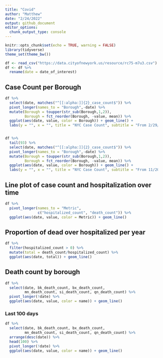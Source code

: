 ```yaml
---
title: "Covid"
author: "Matthew"
date: "2/24/2022"
output: github_document
editor_options: 
  chunk_output_type: console
---
```

```r
knitr::opts_chunk$set(echo = TRUE, warning = FALSE)
library(tidyverse)
theme_set(theme_bw())
```

```r
df <- read_csv("https://data.cityofnewyork.us/resource/rc75-m7u3.csv")
df <- df %>%
  rename(date = date_of_interest)
```


## Case Count per Borough
```r
df %>%
  select(date, matches("^[[:alpha:]]{2}_case_count$")) %>%
  pivot_longer(names_to = "Borough",-date) %>%
  mutate(Borough = toupper(str_sub(Borough,1,2)),
         Borough = fct_reorder(Borough, -value, mean)) %>%
  ggplot(aes(date, value, color = Borough)) + geom_line() +
  labs(y = "", x = "", title = "NYC Case Count", subtitle = "From 2/29/20 to 2/20/22")


df %>%
  tail(93) %>% 
  select(date, matches("^[[:alpha:]]{2}_case_count$")) %>%
  pivot_longer(names_to = "Borough",-date) %>%
  mutate(Borough = toupper(str_sub(Borough,1,2)),
         Borough = fct_reorder(Borough, -value, mean)) %>%
  ggplot(aes(date, value, color = Borough)) + geom_line() +
  labs(y = "", x = "", title = "NYC Case Count", subtitle = "From 11/20/21 to 2/20/22")
```


## Line plot of case count and hospitalization over time
```r
df %>%
  pivot_longer(names_to = "Metric", 
               c("hospitalized_count", "death_count")) %>%
  ggplot(aes(date, value, color = Metric)) + geom_line()
```


## Proportion of dead over hospitalized per year
```r
df %>%
  filter(hospitalized_count > 0) %>%
  mutate(total = death_count/hospitalized_count) %>%
  ggplot(aes(date, total)) + geom_line()
```


## Death count by borough
```r
df %>%
  select(date, bk_death_count, bx_death_count,
         mn_death_count, si_death_count, qn_death_count) %>%
  pivot_longer(!date) %>%
  ggplot(aes(date, value, color = name)) + geom_line()
```


### Last 100 days
```r
df %>%
  select(date, bk_death_count, bx_death_count,
         mn_death_count, si_death_count, qn_death_count) %>%
  arrange(desc(date)) %>%
  head(100) %>%
  pivot_longer(!date) %>%
  ggplot(aes(date, value, color = name)) + geom_line()
```

